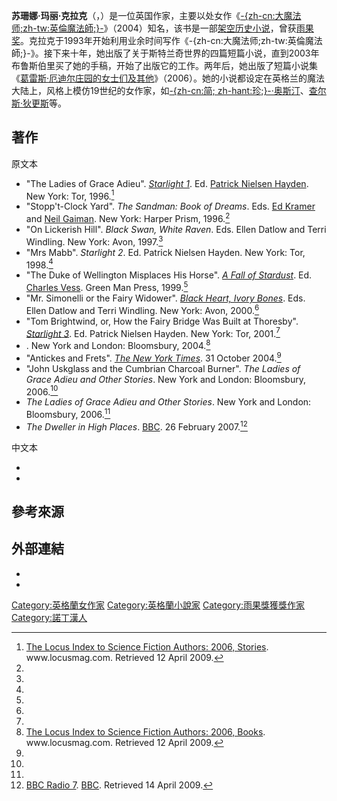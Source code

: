 {{BLP sources|time=2016-04-09}}<!--{{BLP unsourced|time=2011-09-08T12:00:48+00:00}}-->
{{Infobox writer <!-- for more information see [[:Template:Infobox_writer/doc|:Template:Infobox writer/doc]] -->
| name        = Susanna Clarke
| image       = Susanna_Clarke_March_2006.jpg
| caption     = 
| pseudonym   =
| birth_date   = {{birth date and age|df=yes|1959|11|1}}
| birth_place  = 英格兰[[诺丁汉|诺丁汉]]
| occupation  = 小说家
| nationality = 英国
| ethnicity   = 
| period      = 
| genre       = [[奇幻|奇幻]]、[[架空历史|架空历史]]
| influences  = 
| influenced   = 
| notableworks = 《[[英倫魔法師|-{zh-cn:大魔法师;zh-tw:英倫魔法師;}-]]》
| website      = http://www.jonathanstrange.com/
}}
'''苏珊娜·玛丽·克拉克'''（{{lang-en|Susanna Mary Clarke}}，{{bd|1959年|11月1日||}}）是一位英国作家，主要以处女作《[[英倫魔法師|-{zh-cn:大魔法师;zh-tw:英倫魔法師;}-]]》（2004）知名，该书是一部[[架空历史小说|架空历史小说]]，曾获[[雨果奖|雨果奖]]。克拉克于1993年开始利用业余时间写作《-{zh-cn:大魔法师;zh-tw:英倫魔法師;}-》。接下来十年，她出版了关于斯特兰奇世界的四篇短篇小说，直到2003年布鲁斯伯里买了她的手稿，开始了出版它的工作。两年后，她出版了短篇小说集《[[葛雷斯·厄迪尔庄园的女士们及其他|葛雷斯·厄迪尔庄园的女士们及其他]]》（2006）。她的小说都设定在英格兰的魔法大陆上，风格上模仿19世纪的女作家，如[[简·奥斯汀|-{zh-cn:简; zh-hant:珍;}-·奥斯汀]]、[[查尔斯·狄更斯|查尔斯·狄更斯]]等。

==著作==
;原文本
* "The Ladies of Grace Adieu". ''[[Starlight_(anthology_series)|Starlight 1]]''. Ed. [[Patrick_Nielsen_Hayden|Patrick Nielsen Hayden]]. New York: Tor, 1996.<ref name=LIStories>[http://www.locusmag.com/index/yr2006/s12.htm The Locus Index to Science Fiction Authors: 2006, Stories]. www.locusmag.com. Retrieved 12 April 2009.</ref>
* "Stopp't-Clock Yard". ''The Sandman: Book of Dreams''. Eds. [[Ed_Kramer|Ed Kramer]] and [[Neil_Gaiman|Neil Gaiman]]. New York: Harper Prism, 1996.<ref name=LIStories/>
* "On Lickerish Hill". ''Black Swan, White Raven''. Eds. Ellen Datlow and Terri Windling. New York: Avon, 1997.<ref name=LIStories/>
* "Mrs Mabb". ''Starlight 2''. Ed. Patrick Nielsen Hayden. New York: Tor, 1998.<ref name=LIStories/>
* "The Duke of Wellington Misplaces His Horse". ''[[A_Fall_of_Stardust|A Fall of Stardust]]''. Ed. [[Charles_Vess|Charles Vess]]. Green Man Press, 1999.<ref name=LIStories/>
* "Mr. Simonelli or the Fairy Widower". ''[[Black_Heart,_Ivory_Bones|Black Heart, Ivory Bones]]''. Eds. Ellen Datlow and Terri Windling. New York: Avon, 2000.<ref name=LIStories/>
* "Tom Brightwind, or, How the Fairy Bridge Was Built at Thoresby". ''[[Starlight_(anthology_series)|Starlight 3]]''. Ed. Patrick Nielsen Hayden. New York: Tor, 2001.<ref name=LIStories/>
* ''{{tsl|en|Jonathan Strange & Mr Norrell|英倫魔法師|Jonathan Strange & Mr Norrell}}''. New York and London: Bloomsbury, 2004.<ref name=LIBooks>[http://www.locusmag.com/index/yr2006/b10.htm#A320 The Locus Index to Science Fiction Authors: 2006, Books]. www.locusmag.com. Retrieved 12 April 2009.</ref>
* "Antickes and Frets". ''[[The_New_York_Times|The New York Times]]''. 31 October 2004.<ref name=LIStories/>
* "John Uskglass and the Cumbrian Charcoal Burner". ''The Ladies of Grace Adieu and Other Stories''. New York and London: Bloomsbury, 2006.<ref name=LIStories/>
* ''The Ladies of Grace Adieu and Other Stories''. New York and London: Bloomsbury, 2006.<ref name=LIBooks/>
* ''The Dweller in High Places''. [[BBC|BBC]]. 26 February 2007.<ref>[http://www.bbc.co.uk/programmes/b007k2d4 BBC Radio 7]. [[BBC|BBC]]. Retrieved 14 April 2009.</ref>

;中文本
*{{cite book| title=《大-{}-魔-{}-法-{}-师》|script-title=''Jonathan Strange & Mr Norrell''|language= zh| ISBN=780-720-378-1|pages={{{pages|710頁}}}| publisher= 吉林出版集團有限責任公司 |author1=  蘇珊娜·克拉克（Susanna Clarke）|date=2006-01-01|origyear=2006<!--| editor1= 施清真（譯者）| editor2= 彭倩文（譯者）-->|author2=波提亞．羅森伯格（Portia Rosenberg，繪者）}}{{zh-cn}}
*{{cite book| title=《英-{}-倫-{}-魔-{}-法-{}-師》|work=（上下卷）|script-title=''Jonathan Strange & Mr Norrell''|language= zh| ISBN=978-957-134-735-6|pages={{{pages|896頁}}}| publisher=[[時報文化|時報文化]]出版社 |author1=  蘇珊娜·克拉克（Susanna Clarke）|date=2007-11-23|origyear=2007| editor1= 施清真（譯者）| editor2= 彭倩文（譯者）|author2=波提亞．羅森伯格（Portia Rosenberg，繪者）}}{{zh-tw}}

== 參考來源 ==
{{reflist}}

==外部連結==
* {{isfdb name|name=Susanna Clarke}}
* {{british council|susanna-clarke}}

{{雨果奖最佳小说 2001～2020}}
{{Authority control}}
{{DEFAULTSORT:Clarke, Susanna}}

[[Category:英格蘭女作家|Category:英格蘭女作家]]
[[Category:英格蘭小說家|Category:英格蘭小說家]]
[[Category:雨果獎獲獎作家|Category:雨果獎獲獎作家]]
[[Category:諾丁漢人|Category:諾丁漢人]]